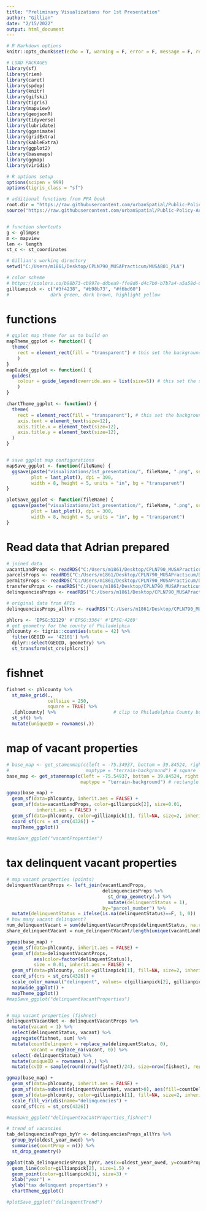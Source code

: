 ```yaml
---
title: "Preliminary Visualizations for 1st Presentation"
author: "Gillian"
date: "2/15/2022"
output: html_document
---
```


```r
# R Markdown options
knitr::opts_chunk$set(echo = T, warning = F, error = F, message = F, results = F, cache=T)

# LOAD PACKAGES
library(sf)
library(riem)
library(caret)
library(spdep)
library(knitr)
library(gifski)
library(tigris)
library(mapview)
library(geojsonR)
library(tidyverse)
library(lubridate)
library(gganimate)
library(gridExtra)
library(kableExtra)
library(ggplot2)
library(basemaps)
library(ggmap)
library(viridis)

# R options setup
options(scipen = 999)
options(tigris_class = "sf")

# additional functions from PPA book
root.dir = "https://raw.githubusercontent.com/urbanSpatial/Public-Policy-Analytics-Landing/master/DATA/"
source("https://raw.githubusercontent.com/urbanSpatial/Public-Policy-Analytics-Landing/master/functions.r")


# function shortcuts
g <- glimpse
m <- mapview
len <- length
st_c <- st_coordinates

# Gillian's working directory
setwd("C:/Users/m1861/Desktop/CPLN790_MUSAPracticum/MUSA801_PLA")

# color scheme
# https://coolors.co/b98b73-cb997e-ddbea9-ffe8d6-d4c7b0-b7b7a4-a5a58d-6b705c-3f4238 
gillianpick <- c("#3f4238", "#b98b73", "#f6bd60")
#               dark green, dark brown, highlight yellow
```

# functions
```r
# ggplot map theme for us to build on
mapTheme_ggplot <- function() {
  theme(
    rect = element_rect(fill = "transparent") # this set the background transparent
    )
}
mapGuide_ggplot <- function() {
  guides(
    colour = guide_legend(override.aes = list(size=5)) # this set the size for the point on legend
    ) 
}

chartTheme_ggplot <- function() {
  theme(
    rect = element_rect(fill = "transparent"), # this set the background transparent
    axis.text = element_text(size=12),
    axis.title.x = element_text(size=12),
    axis.title.y = element_text(size=12),
  )
}


# save ggplot map configurations
mapSave_ggplot <- function(fileName) {
  ggsave(paste("visualizations/1st_presentation/", fileName, ".png", sep=""), #Gillian's path
         plot = last_plot(), dpi = 300, 
         width = 8, height = 5, units = "in", bg = "transparent")
}

plotSave_ggplot <- function(fileName) {
  ggsave(paste("visualizations/1st_presentation/", fileName, ".png", sep=""), #Gillian's path
         plot = last_plot(), dpi = 300, 
         width = 8, height = 5, units = "in", bg = "transparent")
}


```


# Read data that Adrian prepared
```r
# joined data
vacantLandProps <- readRDS("C:/Users/m1861/Desktop/CPLN790_MUSAPracticum/Data_Box/local/vacantLandProps.rds")
parcelsProps <- readRDS("C:/Users/m1861/Desktop/CPLN790_MUSAPracticum/Data_Box/local/parcelProps.rds")
permitsProps <- readRDS("C:/Users/m1861/Desktop/CPLN790_MUSAPracticum/Data_Box/local/permitsProps.rds")
transfersProps <- readRDS("C:/Users/m1861/Desktop/CPLN790_MUSAPracticum/Data_Box/local/transfersProps.rds")
delinquenciesProps <- readRDS("C:/Users/m1861/Desktop/CPLN790_MUSAPracticum/Data_Box/local/delinquenciesProps.rds")

# original data from APIs
delinquenciesProps_allYrs <- readRDS("C:/Users/m1861/Desktop/CPLN790_MUSAPracticum/Data_Box/local/delinquenciesProps_allYrs.rds")

phlcrs <- 'EPSG:32129' #'EPSG:3364' #'EPSG:4269'
# get geometry for the county of Philadelphia
phlcounty <- tigris::counties(state = 42) %>%
  filter(GEOID == '42101') %>%
  dplyr::select(GEOID, geometry) %>%
  st_transform(st_crs(phlcrs))
```

# fishnet
```r
fishnet <- phlcounty %>%
  st_make_grid(.,
               cellsize = 250, 
               square = TRUE) %>%
  .[phlcounty] %>%                     # clip to Philadelphia County boundary
  st_sf() %>%
  mutate(uniqueID = rownames(.))
```


# map of vacant properties
```r
# base_map <- get_stamenmap(c(left = -75.34937, bottom = 39.84524, right = -74.92109, top = 40.17457),
#                            maptype = "terrain-background") # square
base_map <- get_stamenmap(c(left = -75.54937, bottom = 39.84524, right = -74.82109, top = 40.17457),
                           maptype = "terrain-background") # rectangle (wider)

ggmap(base_map) +
  geom_sf(data=phlcounty, inherit.aes = FALSE) + 
  geom_sf(data=vacantLandProps, color=gillianpick[2], size=0.01,
           inherit.aes = FALSE) +
  geom_sf(data=phlcounty, color=gillianpick[1], fill=NA, size=2, inherit.aes = FALSE) + 
  coord_sf(crs = st_crs(4326)) +
  mapTheme_ggplot()
  
#mapSave_ggplot("vacantProperties")
```

# tax delinquent vacant properties
```r
# map vacant properties (points)
delinquentVacantProps <- left_join(vacantLandProps, 
                                   delinquenciesProps %>%
                                     st_drop_geometry(.) %>%
                                     mutate(delinquentStatus = 1), 
                                   by="parcel_number") %>%
  mutate(delinquentStatus = ifelse(is.na(delinquentStatus)==F, 1, 0))
# how many vacant delinquent?
num_delinquentVacant = sum(delinquentVacantProps$delinquentStatus, na.rm = T)
share_delinquentVacant = num_delinquentVacant/length(unique(vacantLandProps$parcel_number))

ggmap(base_map) +
  geom_sf(data=phlcounty, inherit.aes = FALSE) + 
  geom_sf(data=delinquentVacantProps, 
          aes(color=factor(delinquentStatus)), 
          size = 0.01, inherit.aes = FALSE) +
  geom_sf(data=phlcounty, color=gillianpick[1], fill=NA, size=2, inherit.aes = FALSE) + 
  coord_sf(crs = st_crs(4326)) +
  scale_color_manual("delinquent", values= c(gillianpick[2], gillianpick[3]), labels= c("no", "yes")) +
  mapGuide_ggplot() +
  mapTheme_ggplot()
#mapSave_ggplot("delinquentVacantProperties")


# map vacant properties (fishnet)
delinquentVacantNet <- delinquentVacantProps %>%
  mutate(vacant = 1) %>%
  select(delinquentStatus, vacant) %>%
  aggregate(fishnet, sum) %>% 
  mutate(countDelinquent = replace_na(delinquentStatus, 0),
         vacant = replace_na(vacant, 0)) %>%
  select(-delinquentStatus) %>%
  mutate(uniqueID = rownames(.),) %>%
  mutate(cvID = sample(round(nrow(fishnet)/24), size=nrow(fishnet), replace=T))

ggmap(base_map) +
  geom_sf(data=phlcounty, inherit.aes = FALSE) + 
  geom_sf(data=subset(delinquentVacantNet, vacant>0), aes(fill=countDelinquent), inherit.aes = FALSE) +
  geom_sf(data=phlcounty, color=gillianpick[1], fill=NA, size=2, inherit.aes = FALSE) + 
  scale_fill_viridis(name="delinquencies") +
  coord_sf(crs = st_crs(4326)) 

#mapSave_ggplot("delinquentVacantProperties_fishnet")

# trend of vacancies
tab_delinquenciesProps_byYr <- delinquenciesProps_allYrs %>%
  group_by(oldest_year_owed) %>%
  summarise(countProp = n()) %>%
  st_drop_geometry()

ggplot(tab_delinquenciesProps_byYr, aes(x=oldest_year_owed, y=countProp)) + 
  geom_line(color=gillianpick[2], size=1.5) + 
  geom_point(color=gillianpick[3], size=3) +
  xlab("year") +
  ylab("tax delinquent properties") +
  chartTheme_ggplot()

#plotSave_ggplot("delinquentTrend")
```

